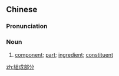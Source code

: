{{also|组成部分}}
==Chinese==
{{zh-forms|s=组成部分|type=22}}

===Pronunciation===
{{zh-pron
|m=zǔchéng bùfen
|cat=n
}}

===Noun===
{{zh-noun}}

# [[component]]; [[part]]; [[ingredient]]; [[constituent]]

[[zh:組成部分]]